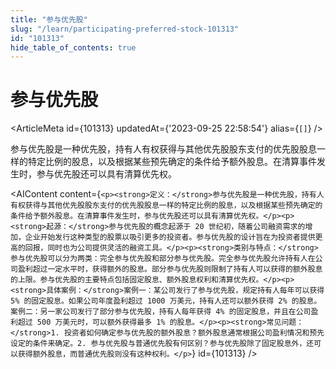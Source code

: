 ```yaml
---
title: "参与优先股"
slug: "/learn/participating-preferred-stock-101313"
id: "101313"
hide_table_of_contents: true
---
```



# 参与优先股

<ArticleMeta id={101313} updatedAt={'2023-09-25 22:58:54'} alias={`[]`} />
<div className='border-solid border-b border-t-0 my-4 border-[var(--ifm-color-gray-300)]' />

参与优先股是一种优先股，持有人有权获得与其他优先股股东支付的优先股股息一样的特定比例的股息，以及根据某些预先确定的条件给予额外股息。在清算事件发生时，参与优先股还可以具有清算优先权。

<AIContent content={`<p><strong>定义：</strong>参与优先股是一种优先股，持有人有权获得与其他优先股股东支付的优先股股息一样的特定比例的股息，以及根据某些预先确定的条件给予额外股息。在清算事件发生时，参与优先股还可以具有清算优先权。</p><p><strong>起源：</strong>参与优先股的概念起源于 20 世纪初，随着公司融资需求的增加，企业开始发行这种类型的股票以吸引更多的投资者。参与优先股的设计旨在为投资者提供更高的回报，同时也为公司提供灵活的融资工具。</p><p><strong>类别与特点：</strong>参与优先股可以分为两类：完全参与优先股和部分参与优先股。完全参与优先股允许持有人在公司盈利超过一定水平时，获得额外的股息。部分参与优先股则限制了持有人可以获得的额外股息的上限。参与优先股的主要特点包括固定股息、额外股息权利和清算优先权。</p><p><strong>具体案例：</strong>案例一：某公司发行了参与优先股，规定持有人每年可以获得 5% 的固定股息。如果公司年度盈利超过 1000 万美元，持有人还可以额外获得 2% 的股息。案例二：另一家公司发行了部分参与优先股，持有人每年获得 4% 的固定股息，并且在公司盈利超过 500 万美元时，可以额外获得最多 1% 的股息。</p><p><strong>常见问题：</strong>1. 投资者如何确定参与优先股的额外股息？额外股息通常根据公司盈利情况和预先设定的条件来确定。2. 参与优先股与普通优先股有何区别？参与优先股除了固定股息外，还可以获得额外股息，而普通优先股则没有这种权利。</p>`} id={101313} />
